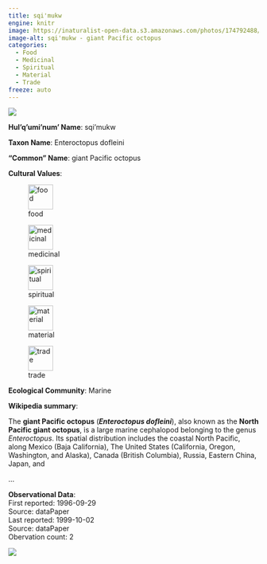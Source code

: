 ```yaml
---
title: sqi'mukw
engine: knitr
image: https://inaturalist-open-data.s3.amazonaws.com/photos/174792488/medium.jpg
image-alt: sqi'mukw - giant Pacific octopus
categories:
  - Food
  - Medicinal
  - Spiritual
  - Material
  - Trade
freeze: auto
---
```

![](https://inaturalist-open-data.s3.amazonaws.com/photos/174792488/medium.jpg){fig-alt="sqi'mukw - giant Pacific octopus"}

**Hul'q'umi'num' Name**: sqi'mukw



**Taxon Name**: Enteroctopus dofleini

**"Common" Name**: giant Pacific octopus

**Cultural Values**:  

::: {layout-nrow=1 style="width:60%"}
![food](/files/food.svg){width=50px}

![medicinal](/files/medicinal.svg){width=50px}

![spiritual](/files/spiritual.svg){width=50px}

![material](/files/material.svg){width=50px}

![trade](/files/trade.svg){width=50px}
:::

**Ecological Community**: Marine

**Wikipedia summary**:  
<p class="mw-empty-elt">

</p>
<p>The <b>giant Pacific octopus</b> (<i><b>Enteroctopus dofleini</b></i>), also known as the <b>North Pacific giant octopus</b>, is a large marine cephalopod belonging to the genus <i>Enteroctopus</i>. Its spatial distribution includes the coastal North Pacific, along Mexico (Baja California), The United States (California, Oregon, Washington, and Alaska), Canada (British Columbia), Russia, Eastern China, Japan, and</p>...

**Observational Data**:   
First reported: 1996-09-29  
Source: dataPaper  
Last reported: 1999-10-02  
Source: dataPaper  
Obervation count: 2

![](community_dist.png)

